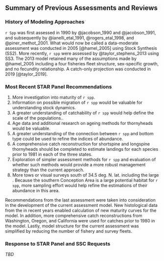 ## Summary of Previous Assessments and Reviews


### History of Modeling Approaches
`r Spp` was first assessed in 1990 by @jacobson_1990 and @jacobson_1991, and subsequently by @ianelli_etal_1991, @rogers_etal_1998, and @piner_methot_2001. What would now be called a data-moderate assessment was conducted in 2005 [@hamel_2005] using Stock Synthesis (SS2). More recently, `r spp` were assessed by @taylor_stephens_2013 using SS3. The 2013 model retained many of the assumptions made by @hamel_2005 including a four fisheries fleet structure, sex-specific growth, and no fecundity relationship. A catch-only projection was conducted in 2019 [@taylor_2019].


### Most Recent STAR Panel Recommendations

1. More investigation into maturity of `r spp`.
2. Information on possible migration of `r spp` would be valuable for understanding stock dynamics. 
3. A greater understanding of catchability of `r spp` would help define the scale of the populations..
4. Age data and additional research on ageing methods for thornyheads would be valuable.
5. A greater understanding of the connection between `r spp` and bottom type could be used to refine the indices of abundance. 
6. A comprehensive catch reconstruction for shortspine and longspine thornyheads should be completed to estimate landings for each species prior to 1981 in each of the three states.
7. Exploration of simpler assessment methods for `r spp` and evaluation of whether such methods would provide a more robust management strategy than the current approach. 
8. More tows or visual surveys south of 34.5 deg. N. lat. including the large \gls{cca}. Because the southern Conception Area is a large potential habitat for `r spp`, more sampling effort would help refine the estimations of their abundance in this area.

Recommendations from the last assessment were taken into consideration in the development of the current assessment model. New histological data from the \gls{s-wcgbt} in recent years enabled calculation of new maturity curves for the model. In addition, more comprehensive catch reconstructions from Washington, Oregon, and California were used for catches prior to 1980 in the model. Lastly, model structure for the current assessment was simplified by reducing the number of fishery and survey fleets. 

### Response to STAR Panel and SSC Requests

*TBD*

